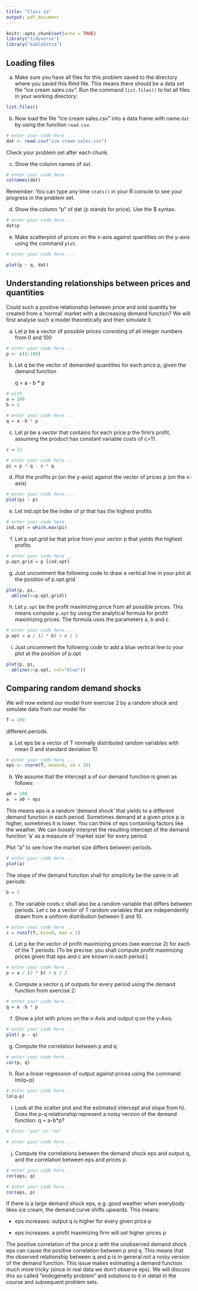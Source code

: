 ```yaml
---
title: "Class 1a"
output: pdf_document
---
```


```r
knitr::opts_chunk$set(echo = TRUE)
library("tidyverse")
library("kableExtra")


```

## Loading files 

a) Make sure you have all files for this problem saved to the directory where you saved this Rmd file. This means there should be a data set file "ice cream sales.csv". Run the command `list.files()` to list all files in your working directory:
```r
list.files()
```


b) Now load the file "ice cream sales.csv" into a data frame with name `dat` by using the function `read.csv`.

```r

# enter your code here ...
dat <- read.csv("ice cream sales.csv")

```

Check your problem set after each chunk.


c) Show the column names of `dat`.

```r

# enter your code here ...
colnames(dat)

```

Remember: You can type any time `stats()` in your R console to see your progress in the problem set.

d) Show the column "p" of dat (p stands for price). Use the $ syntax.  

```r

# enter your code here ...
dat$p

```

e) Make scatterplot of prices on the x-axis against quantities on the y-axis using the command `plot`.

```r

# enter your code here ...

plot(p ~ q, dat)

```


## Understanding relationships between prices and quantities

Could such a positive relationship between price and sold quantity be created from a 'normal' market with a decreasing demand function? We will first analyse such a model theoretically and then simulate it.

a) Let p be a vector of possible prices consisting of all integer numbers from 0 and 100 

```r

# enter your code here ...
p <- c(0:100)

```

b) Let q be the vector of demanded quantities for each price p, given the demand function

   q = a - b * p

```r
# with
a = 100
b = 2

# enter your code here ...
q = a -b * p

```

c) Let pi be a vector that contains for each price p the firm's profit, assuming the product has constant variable costs of c=11.

```r
c = 11

# enter your code here ...
pi = p * q - c * q 

```

d) Plot the profits pi (on the y-axis) against the vector of prices p (on the x-axis)

```r

# enter your code here ...
plot(pi ~ p)

```

e) Let ind.opt be the index of pi that has the highest profits 

```r

# enter your code here ...
ind.opt = which.max(pi)

```

f) Let p.opt.grid be that price from your vector p that yields the highest profits

```r

# enter your code here ...
p.opt.grid = p [ind.opt] 

```

g) Just uncomment the following code to draw a vertical line in your plot at the position of p.opt.grid

```r
plot(p, pi, 
  abline(v=p.opt.grid))


```

h) Let `p.opt` be the profit maximizing price from all possible prices. This means compute `p.opt` by using the analytical formula for profit maximizing prices. The formula uses the parameters a, b and c.

```r

# enter your code here ...
p.opt = a / (2 * b) + c / 2

```



i) Just uncomment the following code to add a blue vertical line to your plot at the position of p.opt 

```r
plot(p, pi, 
  abline(v=p.opt, col="blue"))


```

## Comparing random demand shocks

We will now extend our model from exercise 2 by a random shock and simulate data from our model for

```r
T = 100

```

different periods.

a) Let eps be a vector of T normally distributed random variables with mean 0 and standard deviation 10

```r

# enter your code here ...
eps <- rnorm(T, mean=0, sd = 10)

```

b) We assume that the intercept a of our demand function is given as follows:

```r
a0 = 100
a  = a0 + eps
```

This means eps is a random 'demand shock' that yields to a different demand function in each period. Sometimes demand at a given price p is higher, sometimes it is lower. You can think of eps containing factors like the weather. We can loosely interpret the resulting intercept of the demand function 'a' as a measure of 'market size' for every period.

Plot "a" to see how the market size differs between periods.

```r

# enter your code here ...
plot(a)

```


The slope of the demand function shall for simplicity be the same in all periods:

```r
b = 1
```

c) The variable costs c shall also be a random variable that differs between periods. Let c be a vector of T random variables that are independently drawn from a uniform distribution between 5 and 10.

```r

# enter your code here ...
c = runif(T, min=0, max = 1)

```

d) Let p be the vector of profit maximizing prices (see exercise 2) for each of the T periods.
(To be precise: you shall compute profit maximizing prices given that eps and c are known in each period.)

```r

# enter your code here ...
p = a / (2 * b) + c / 2


```

e) Compute a vector q of outputs for every period using the demand function from exercise 2:

```r

# enter your code here ...
q = a -b * p

```

f) Show a plot with prices on the x-Axis and output q on the y-Axis.

```r

# enter your code here ...
plot( p ~ q)

```

g) Compute the correlation between p and q

```r

# enter your code here ...
cor(p, q)

```

h) Run a linear regression of output against prices using the command: lm(q~p)

```r

# enter your code here ...
lm(q~p)

```

i) Look at the scatter plot and the estimated intercept and slope from h). Does the p-q relationship represent a noisy version of the demand function: q = a-b*p? 

```r
# Enter "yes" or "no" 

# enter your code here ...

```

j) Compute the correlations between the demand shock eps and output q, and the correlation between eps and prices p.

```r

# enter your code here ...
cor(eps, q)

# enter your code here ...
cor(eps, p)

```

If there is a large demand shock eps, e.g. good weather when everybody likes ice cream, the demand curve shifts upwards. This means:

 - eps increases: output q is higher for every given price p

 - eps increases: a profit maximizing firm will set higher prices p

The positive correlation of the price p with the unobserved demand shock eps can cause the positive correlation between p and q. This means that the observed relationship between q and p is in general *not* a noisy version of the demand function. This issue makes estimating a demand function much more tricky (since in real data we don't observe eps). We will discuss this so called "endogeneity problem" and solutions to it in detail in the course and subsequent problem sets. 
